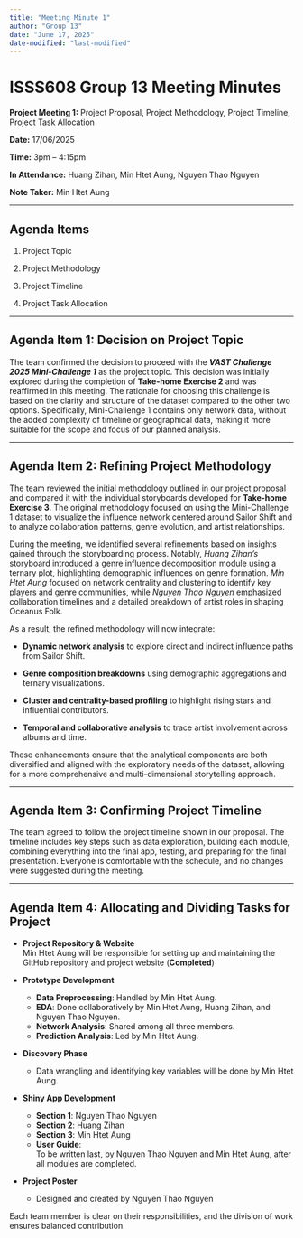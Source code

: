 ```yaml
---
title: "Meeting Minute 1"
author: "Group 13"
date: "June 17, 2025"
date-modified: "last-modified"
---
```


# ISSS608 Group 13 Meeting Minutes

**Project Meeting 1:** Project Proposal, Project Methodology, Project Timeline, Project Task Allocation

**Date:** 17/06/2025

**Time:** 3pm – 4:15pm

**In Attendance:** Huang Zihan, Min Htet Aung, Nguyen Thao Nguyen

**Note Taker:** Min Htet Aung

------------------------------------------------------------------------

## Agenda Items

1.  Project Topic

2.  Project Methodology

3.  Project Timeline

4.  Project Task Allocation

------------------------------------------------------------------------

## **Agenda Item 1: Decision on Project Topic**

The team confirmed the decision to proceed with the ***VAST Challenge 2025 Mini-Challenge 1*** as the project topic. This decision was initially explored during the completion of **Take-home Exercise 2** and was reaffirmed in this meeting. The rationale for choosing this challenge is based on the clarity and structure of the dataset compared to the other two options. Specifically, Mini-Challenge 1 contains only network data, without the added complexity of timeline or geographical data, making it more suitable for the scope and focus of our planned analysis.

------------------------------------------------------------------------

## **Agenda Item 2: Refining Project Methodology**

The team reviewed the initial methodology outlined in our project proposal and compared it with the individual storyboards developed for **Take-home Exercise 3**. The original methodology focused on using the Mini-Challenge 1 dataset to visualize the influence network centered around Sailor Shift and to analyze collaboration patterns, genre evolution, and artist relationships.

During the meeting, we identified several refinements based on insights gained through the storyboarding process. Notably, *Huang Zihan’s* storyboard introduced a genre influence decomposition module using a ternary plot, highlighting demographic influences on genre formation. *Min Htet Aung* focused on network centrality and clustering to identify key players and genre communities, while *Nguyen Thao Nguyen* emphasized collaboration timelines and a detailed breakdown of artist roles in shaping Oceanus Folk.

As a result, the refined methodology will now integrate:

-    **Dynamic network analysis** to explore direct and indirect influence paths from Sailor Shift.

-    **Genre composition breakdowns** using demographic aggregations and ternary visualizations.

-    **Cluster and centrality-based profiling** to highlight rising stars and influential contributors.

-    **Temporal and collaborative analysis** to trace artist involvement across albums and time.

These enhancements ensure that the analytical components are both diversified and aligned with the exploratory needs of the dataset, allowing for a more comprehensive and multi-dimensional storytelling approach.

------------------------------------------------------------------------

## **Agenda Item 3: Confirming Project Timeline**

The team agreed to follow the project timeline shown in our proposal. The timeline includes key steps such as data exploration, building each module, combining everything into the final app, testing, and preparing for the final presentation. Everyone is comfortable with the schedule, and no changes were suggested during the meeting.

------------------------------------------------------------------------

## Agenda Item 4: Allocating and Dividing Tasks for Project

- **Project Repository & Website**  
  Min Htet Aung will be responsible for setting up and maintaining the GitHub repository and project website (**Completed**)

- **Prototype Development**  
  - **Data Preprocessing**: Handled by Min Htet Aung.  
  - **EDA**: Done collaboratively by Min Htet Aung, Huang Zihan, and Nguyen Thao Nguyen.  
  - **Network Analysis**: Shared among all three members.  
  - **Prediction Analysis**: Led by Min Htet Aung.  

- **Discovery Phase**  
  - Data wrangling and identifying key variables will be done by Min Htet Aung.  

- **Shiny App Development**  
  - **Section 1**: Nguyen Thao Nguyen  
  - **Section 2**: Huang Zihan  
  - **Section 3**: Min Htet Aung  
  - **User Guide**:  
    To be written last, by Nguyen Thao Nguyen and Min Htet Aung, after all modules are completed.  
 
- **Project Poster**  
  - Designed and created by Nguyen Thao Nguyen  

Each team member is clear on their responsibilities, and the division of work ensures balanced contribution.
